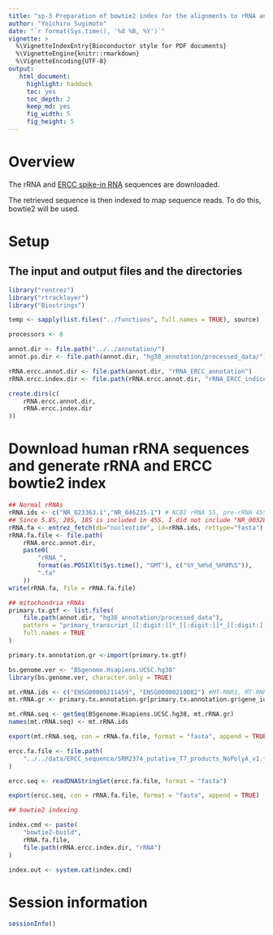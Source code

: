 ```yaml
---
title: "sp-3 Preparation of bowtie2 index for the alignments to rRNA and ERCC"
author: "Yoichiro Sugimoto"
date: "`r format(Sys.time(), '%d %B, %Y')`"
vignette: >
  %\VignetteIndexEntry{Bioconductor style for PDF documents}
  %\VignetteEngine{knitr::rmarkdown}
  %\VignetteEncoding{UTF-8}
output:
   html_document:
     highlight: haddock
     toc: yes
     toc_depth: 2
     keep_md: yes
     fig_width: 5
     fig_height: 5
---
```


# Overview

The rRNA and [ERCC spike-in RNA](https://www-s.nist.gov/srmors/certificates/documents/SRM2374_putative_T7_products_NoPolyA_v1.fasta) sequences are downloaded.

The retrieved sequence is then indexed to map sequence reads. 
To do this, bowtie2 will be used.

# Setup

## The input and output files and the directories

```r

library("rentrez")
library("rtracklayer")
library("Biostrings")

temp <- sapply(list.files("../functions", full.names = TRUE), source)

processors <- 8

```

```r

annot.dir <- file.path("../../annotation/")
annot.ps.dir <- file.path(annot.dir, "hg38_annotation/processed_data/")

rRNA.ercc.annot.dir <- file.path(annot.dir, "rRNA_ERCC_annotation")
rRNA.ercc.index.dir <- file.path(rRNA.ercc.annot.dir, "rRNA_ERCC_indices")

create.dirs(c(
    rRNA.ercc.annot.dir,
    rRNA.ercc.index.dir
))

```


# Download human rRNA sequences and generate rRNA and ERCC bowtie2 index


```r

## Normal rRNAs
rRNA.ids <- c("NR_023363.1","NR_046235.1") # NCBI rRNA 5S, pre-rRNA 45S: NR_046235.1
## Since 5.8S, 28S, 18S is included in 45S, I did not include "NR_003285.2","NR_003287.2","NR_003286.2"
rRNA.fa <- entrez_fetch(db="nucleotide", id=rRNA.ids, rettype="fasta")
rRNA.fa.file <- file.path(
    rRNA.ercc.annot.dir,
    paste0(
        "rRNA_",
        format(as.POSIXlt(Sys.time(), "GMT"), c("%Y_%m%d_%H%M%S")),
        ".fa"
    ))
write(rRNA.fa, file = rRNA.fa.file)

## mitochondria rRNAs
primary.tx.gtf <- list.files(
    file.path(annot.dir, "hg38_annotation/processed_data"),
    pattern = "primary_transcript_[[:digit:]]*_[[:digit:]]*_[[:digit:]]*\\.gtf$",
    full.names = TRUE
) 

primary.tx.annotation.gr <-import(primary.tx.gtf)

bs.genome.ver <- "BSgenome.Hsapiens.UCSC.hg38"
library(bs.genome.ver, character.only = TRUE)

mt.rRNA.ids <- c("ENSG00000211459", "ENSG00000210082") #MT-RNR1, MT-RNR2
mt.rRNA.gr <- primary.tx.annotation.gr[primary.tx.annotation.gr$gene_id %in% mt.rRNA.ids]

mt.rRNA.seq <- getSeq(BSgenome.Hsapiens.UCSC.hg38, mt.rRNA.gr)
names(mt.rRNA.seq) <- mt.rRNA.ids

export(mt.rRNA.seq, con = rRNA.fa.file, format = "fasta", append = TRUE)

ercc.fa.file <- file.path(
    "../../data/ERCC_sequence/SRM2374_putative_T7_products_NoPolyA_v1.fasta.txt"
)

ercc.seq <- readDNAStringSet(ercc.fa.file, format = "fasta")

export(ercc.seq, con = rRNA.fa.file, format = "fasta", append = TRUE)

## bowtie2 indexing

index.cmd <- paste(
    "bowtie2-build",
    rRNA.fa.file,
    file.path(rRNA.ercc.index.dir, "rRNA")
)

index.out <- system.cat(index.cmd)

```


# Session information

```r

sessionInfo()

```
